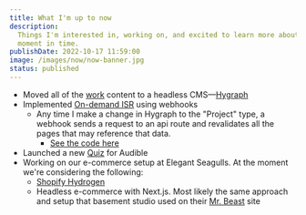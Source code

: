 ```yaml
---
title: What I'm up to now
description:
  Things I'm interested in, working on, and excited to learn more about at this
  moment in time.
publishDate: 2022-10-17 11:59:00
image: /images/now/now-banner.jpg
status: published
---
```


- Moved all of the [work](/work) content to a headless
  CMS—[Hygraph](https://hygraph.com/)
- Implemented
  [On-demand ISR](https://nextjs.org/docs/basic-features/data-fetching/incremental-static-regeneration#using-on-demand-revalidation)
  using webhooks
  - Any time I make a change in Hygraph to the "Project" type, a webhook sends a
    request to an api route and revalidates all the pages that may reference
    that data.
    - [See the code here](https://github.com/h-jennings/portfolio-v3/blob/main/src/pages/api/revalidate.ts)
- Launched a new [Quiz](https://www.audible.com/quiz/a/custom-quiz-v1) for
  Audible
- Working on our e-commerce setup at Elegant Seagulls. At the moment we're
  considering the following:
  - [Shopify Hydrogen](https://hydrogen.shopify.dev/)
  - Headless e-commerce with Next.js. Most likely the same approach and setup
    that basement studio used on their
    [Mr. Beast](https://vercel.com/blog/serving-millions-of-users-on-the-new-mrbeast-storefront)
    site
